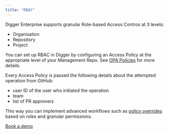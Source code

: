 ```yaml
---
title: "RBAC"
---
```


Digger Enterprise supports granular Role-based Access Contros at 3 levels:

- Organisation
- Repository
- Project

You can set up RBAC in Digger by configuring an Access Policy at the appropriate level of your Management Repo. See [OPA Policies](/ee/opa) for more details.

Every Access Policy is passed the following details about the attempted operation from GitHub:

- user ID of the user who initiated the operation
- team
- list of PR approvers

This way you can implement advanced workflows such as [policy overrides](https://github.com/diggerhq/demo-policy-overrides/pull/9) based on roles and granular permissions.

[Book a demo](https://calendly.com/diggerdev/diggerdemo)
